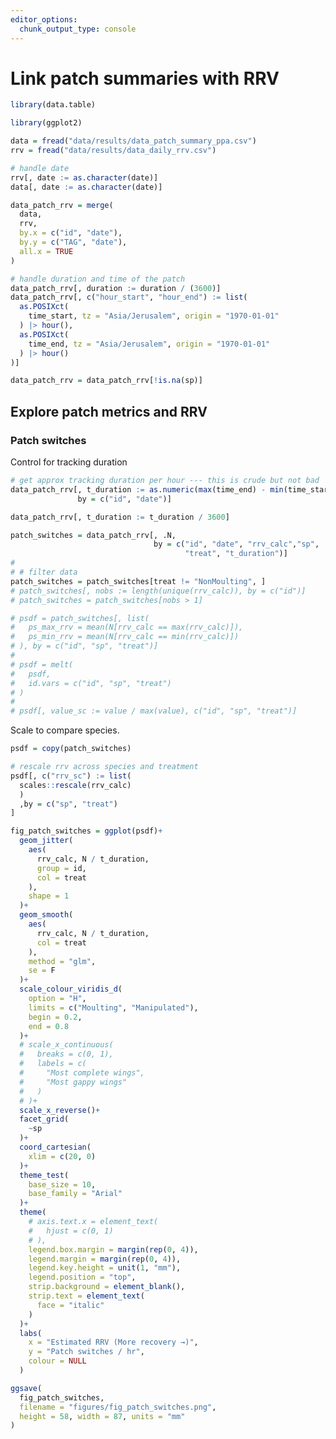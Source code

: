 ```yaml
---
editor_options: 
  chunk_output_type: console
---
```


# Link patch summaries with RRV

```r
library(data.table)

library(ggplot2)
```

```r
data = fread("data/results/data_patch_summary_ppa.csv")
rrv = fread("data/results/data_daily_rrv.csv")

# handle date
rrv[, date := as.character(date)]
data[, date := as.character(date)]
```

```r
data_patch_rrv = merge(
  data,
  rrv,
  by.x = c("id", "date"),
  by.y = c("TAG", "date"),
  all.x = TRUE
)

# handle duration and time of the patch
data_patch_rrv[, duration := duration / (3600)]
data_patch_rrv[, c("hour_start", "hour_end") := list(
  as.POSIXct(
    time_start, tz = "Asia/Jerusalem", origin = "1970-01-01"
  ) |> hour(),
  as.POSIXct(
    time_end, tz = "Asia/Jerusalem", origin = "1970-01-01"
  ) |> hour()
)]

data_patch_rrv = data_patch_rrv[!is.na(sp)]
```

## Explore patch metrics and RRV

### Patch switches

Control for tracking duration

```r
# get approx tracking duration per hour --- this is crude but not bad
data_patch_rrv[, t_duration := as.numeric(max(time_end) - min(time_start)),
               by = c("id", "date")]

data_patch_rrv[, t_duration := t_duration / 3600]
```



```r
patch_switches = data_patch_rrv[, .N, 
                                by = c("id", "date", "rrv_calc","sp",
                                       "treat", "t_duration")]
# 
# # filter data
patch_switches = patch_switches[treat != "NonMoulting", ]
# patch_switches[, nobs := length(unique(rrv_calc)), by = c("id")]
# patch_switches = patch_switches[nobs > 1]
```

```r
# psdf = patch_switches[, list(
#   ps_max_rrv = mean(N[rrv_calc == max(rrv_calc)]),
#   ps_min_rrv = mean(N[rrv_calc == min(rrv_calc)])
# ), by = c("id", "sp", "treat")]
# 
# psdf = melt(
#   psdf,
#   id.vars = c("id", "sp", "treat")
# )
# 
# psdf[, value_sc := value / max(value), c("id", "sp", "treat")]
```

Scale to compare species.

```r
psdf = copy(patch_switches)

# rescale rrv across species and treatment
psdf[, c("rrv_sc") := list(
  scales::rescale(rrv_calc)
  )
  ,by = c("sp", "treat")
]
```


```r
fig_patch_switches = ggplot(psdf)+
  geom_jitter(
    aes(
      rrv_calc, N / t_duration,
      group = id,
      col = treat
    ),
    shape = 1
  )+
  geom_smooth(
    aes(
      rrv_calc, N / t_duration,
      col = treat
    ),
    method = "glm",
    se = F
  )+
  scale_colour_viridis_d(
    option = "H",
    limits = c("Moulting", "Manipulated"),
    begin = 0.2,
    end = 0.8
  )+
  # scale_x_continuous(
  #   breaks = c(0, 1),
  #   labels = c(
  #     "Most complete wings",
  #     "Most gappy wings"
  #   )
  # )+
  scale_x_reverse()+
  facet_grid(
    ~sp
  )+
  coord_cartesian(
    xlim = c(20, 0)
  )+
  theme_test(
    base_size = 10,
    base_family = "Arial"
  )+
  theme(
    # axis.text.x = element_text(
    #   hjust = c(0, 1)
    # ),
    legend.box.margin = margin(rep(0, 4)),
    legend.margin = margin(rep(0, 4)),
    legend.key.height = unit(1, "mm"),
    legend.position = "top",
    strip.background = element_blank(),
    strip.text = element_text(
      face = "italic"
    )
  )+
  labs(
    x = "Estimated RRV (More recovery →)",
    y = "Patch switches / hr",
    colour = NULL
  )

ggsave(
  fig_patch_switches,
  filename = "figures/fig_patch_switches.png",
  height = 58, width = 87, units = "mm"
)
```

